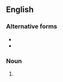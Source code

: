 ==English==

===Alternative forms===
* {{l|en|kicks-and-giggles}}
* {{l|en|shits-and-giggles}}

===Noun===
{{en-plural noun|head=[[grin]]s-[[and]]-[[giggle]]s}}

# {{lb|en|rare}} {{synonym of|kicks-and-giggles|lang=en}}